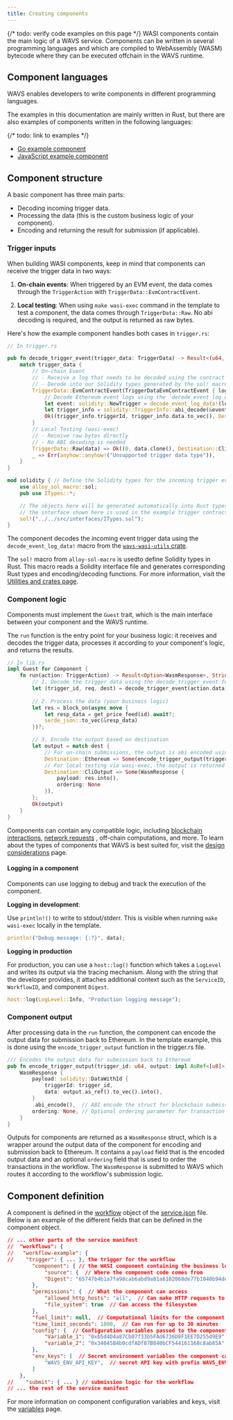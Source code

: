 ```yaml
---
title: Creating components
---
```

<!--docsignore
docsignore-->

{/* todo: verify code examples on this page */}
WASI components contain the main logic of a WAVS service. Components can be written in several programming languages and which are compiled to WebAssembly (WASM) bytecode where they can be executed offchain in the WAVS runtime.

## Component languages

WAVS enables developers to write components in different programming languages.

The examples in this documentation are mainly written in Rust, but there are also examples of components written in the following languages:

{/* todo: link to examples */}
-  [Go example component](link)
-  [JavaScript example component](link)

## Component structure

A basic component has three main parts:

- Decoding incoming trigger data.
- Processing the data (this is the custom business logic of your component).
- Encoding and returning the result for submission (if applicable).

### Trigger inputs

When building WASI components, keep in mind that components can receive the trigger data in two ways:

1. **On-chain events**: When triggered by an EVM event, the data comes through the `TriggerAction` with `TriggerData::EvmContractEvent`.

2. **Local testing**: When using `make wasi-exec` command in the template to test a component, the data comes through `TriggerData::Raw`. No abi decoding is required, and the output is returned as raw bytes.

Here's how the example component handles both cases in `trigger.rs`:

```rust
// In trigger.rs

pub fn decode_trigger_event(trigger_data: TriggerData) -> Result<(u64, Vec<u8>, Destination)> {
    match trigger_data {
        // On-chain Event
        // - Receive a log that needs to be decoded using the contract's ABI
        // - Decode into our Solidity types generated by the sol! macro from the Solidity interface
        TriggerData::EvmContractEvent(TriggerDataEvmContractEvent { log, .. }) => {
            // Decode Ethereum event logs using the `decode_event_log_data!` macro
            let event: solidity::NewTrigger = decode_event_log_data!(log)?;
            let trigger_info = solidity::TriggerInfo::abi_decode(&event._triggerInfo)?;
            Ok((trigger_info.triggerId, trigger_info.data.to_vec(), Destination::Ethereum))
        }
        // Local Testing (wasi-exec)
        // - Receive raw bytes directly
        // - No ABI decoding is needed
        TriggerData::Raw(data) => Ok((0, data.clone(), Destination::CliOutput)),
        _ => Err(anyhow::anyhow!("Unsupported trigger data type")),
    }
}

mod solidity { // Define the Solidity types for the incoming trigger event using the `sol!` macro
    use alloy_sol_macro::sol;
    pub use ITypes::*;

    // The objects here will be generated automatically into Rust types.
    // the interface shown here is used in the example trigger contract in the template.
    sol!("../../src/interfaces/ITypes.sol");
}
```

The component decodes the incoming event trigger data using the `decode_event_log_data!` macro from the [`wavs-wasi-utils` crate](https://docs.rs/wavs-wasi-utils/latest/wavs_wasi_utils/macro.decode_event_log_data.html).

The `sol!` macro from `alloy-sol-macro` is usedto define Solidity types in Rust. This macro reads a Solidity interface file and generates corresponding Rust types and encoding/decoding functions. For more information, visit the [Utilities and crates page](./utilities#sol-macro).

### Component logic

Components must implement the `Guest` trait, which is the main interface between your component and the WAVS runtime.

The `run` function is the entry point for your business logic: it receives and decodes the trigger data, processes it according to your component's logic, and returns the results.


```rust
// In lib.rs
impl Guest for Component {
    fn run(action: TriggerAction) -> Result<Option<WasmResponse>, String> {
        // 1. Decode the trigger data using the decode_trigger_event function from trigger.rs
        let (trigger_id, req, dest) = decode_trigger_event(action.data)?;
        
        // 2. Process the data (your business logic)
        let res = block_on(async move {
            let resp_data = get_price_feed(id).await?;
            serde_json::to_vec(&resp_data)
        })?;

        // 3. Encode the output based on destination
        let output = match dest {
            // For on-chain submissions, the output is abi encoded using the encode_trigger_output function from trigger.rs
            Destination::Ethereum => Some(encode_trigger_output(trigger_id, &res)),
            // For local testing via wasi-exec, the output is returned as raw bytes
            Destination::CliOutput => Some(WasmResponse { 
                payload: res.into(), 
                ordering: None 
            }),
        };
        Ok(output)
    }
}
```

Components can contain any compatible logic, including [blockchain interactions](./blockchain-interactions), [network requests](./network-requests) , off-chain computations, and more. To learn about the types of components that WAVS is best suited for, visit the [design considerations](../design-considerations) page.

#### Logging in a component

Components can use logging to debug and track the execution of the component.

**Logging in development**:

Use `println!()` to write to stdout/stderr. This is visible when running `make wasi-exec` locally in the template.

```rust lib.rs
println!("Debug message: {:?}", data);
```

**Logging in production**

For production, you can use a `host::log()` function which takes a `LogLevel` and writes its output via the tracing mechanism. Along with the string that the developer provides, it attaches additional context such as the `ServiceID`, `WorkflowID`, and component `Digest`.

```rust lib.rs
host::log(LogLevel::Info, "Production logging message");
```

### Component output

After processing data in the `run` function, the component can encode the output data for submission back to Ethereum. In the template example, this is done using the `encode_trigger_output` function in the trigger.rs file.

```rust
/// Encodes the output data for submission back to Ethereum
pub fn encode_trigger_output(trigger_id: u64, output: impl AsRef<[u8]>) -> WasmResponse {
    WasmResponse {
        payload: solidity::DataWithId {
            triggerId: trigger_id,
            data: output.as_ref().to_vec().into(),
        }
        .abi_encode(),  // ABI encode the struct for blockchain submission
        ordering: None, // Optional ordering parameter for transaction sequencing
    }
}
```

Outputs for components are returned as a `WasmResponse` struct, which is a wrapper around the output data of the component for encoding and submission back to Ethereum. It contains a `payload` field that is the encoded output data and an optional `ordering` field that is used to order the transactions in the workflow. The `WasmResponse` is submitted to WAVS which routes it according to the workflow's submission logic.

## Component definition

A component is defined in the [workflow](../workflows) object of the [service.json](../service) file. Below is an example of the different fields that can be defined in the component object.

```json service.json
// ... other parts of the service manifest
//  "workflows": {
//   "workflow-example": {
//    "trigger": { ... }, the trigger for the workflow
        "component": { // the WASI component containing the business logic of the workflow
            "source": {  // Where the component code comes from
            "Digest": "65747b4b1a7fa98cab6abd9a81a6102068de77b1040b94de904112272b226f51"  // SHA-256 hash of the component's bytecode
        },
        "permissions": {  // What the component can access
            "allowed_http_hosts": "all",  // Can make HTTP requests to any host
            "file_system": true  // Can access the filesystem
        },
        "fuel_limit": null,  // Computational limits for the component
        "time_limit_seconds": 1800,  // Can run for up to 30 minutes
        "config": {  // Configuration variables passed to the component
            "Variable_1": "0xb5d4D4a87Cb07f33b5FAd6736D8F1EE7D255d9E9",  // NFT contract address
            "variable_2": "0x34045B4b0cdfADf87B840bCF544161168c8ab85A"  // Reward token address
        },
        "env_keys": [  // Secret environment variables the component can access from .env
            "WAVS_ENV_API_KEY",  // secret API key with prefix WAVS_ENV_
        ]
    },
//    "submit": { ... } // submission logic for the workflow
// ... the rest of the service manifest
```

For more information on component configuration variables and keys, visit the [variables](./variables) page.

